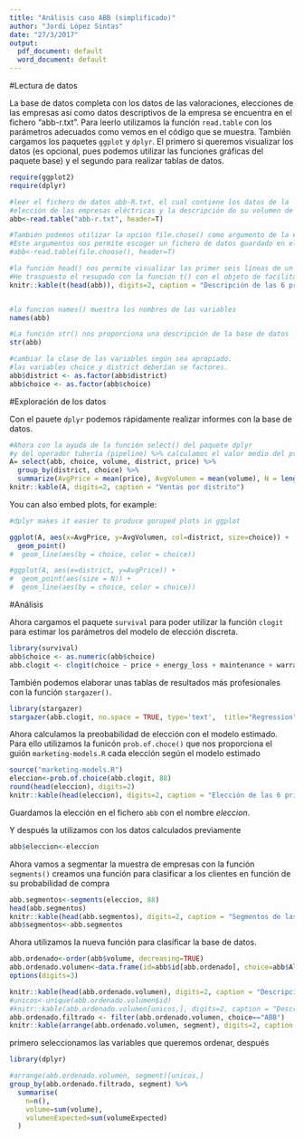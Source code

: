```yaml
---
title: "Análisis caso ABB (simplificado)"
author: "Jordi López Sintas"
date: "27/3/2017"
output:
  pdf_document: default
  word_document: default
---
```


#Lectura de datos

La base de datos completa con los datos de las valoraciones, elecciones de las empresas así como datos descriptivos de la empresa se encuentra en el fichero "abb-r.txt". Para leerlo utilizamos la función `read.table` con los parámetros adecuados como vemos en el código que se muestra. También cargamos los paquetes `ggplot` y `dplyr`. El primero si queremos visualizar los datos (es opcional, pues podemos utilizar las funciones gráficas del paquete base) y el segundo para realizar tablas de datos.


```r
require(ggplot2)
require(dplyr)

#leer el fichero de datos abb-R.txt, el cual contiene los datos de la
#elección de las empresas eléctricas y la descripción de su volumen de #compras así cómo su distrito.
abb<-read.table("abb-r.txt", header=T)

#También podemos utilizar la opción file.chose() como argumento de la #función read.table. 
#Este argumentos nos permite escoger un fichero de datos guardado en el #ordenador local)
#abb<-read.table(file.choose(), header=T)

#la función head() nos permite visualizar las primer seis líneas de un #objeto de datos.
#He traspuesto el resupado con la función t() con el objeto de facilitar la #lectura. Así las líneas representan las variables y las columnas los #valors para las 6 primeras observaciones.
knitr::kable(t(head(abb)), digits=2, caption = "Descripción de las 6 primeras empresas")


#la funcion names() muestra los nombres de las variables 
names(abb) 

#La función str() nos proporciona una descripción de la base de datos
str(abb)

#cambiar la clase de las variables según sea apropiado.
#las variables choice y district deberían se factores.
abb$district <- as.factor(abb$district)
abb$choice <- as.factor(abb$choice)
```

#Exploración de los datos

Con el pauete `dplyr` podemos rápidamente realizar informes con la base de datos.

```r
#Ahora con la ayuda de la función select() del paquete dplyr 
#y del operador tubería (pipeline) %>% calculamos el valor medio del precio #y volumen
A= select(abb, choice, volume, district, price) %>%
  group_by(district, choice) %>%
  summarize(AvgPrice = mean(price), AvgVolumen = mean(volume), N = length(price))
knitr::kable(A, digits=2, caption = "Ventas por distrito")              
```

You can also embed plots, for example:

```r

#dplyr makes it easier to produce goruped plots in ggplot

ggplot(A, aes(x=AvgPrice, y=AvgVolumen, col=district, size=choice)) +
  geom_point() 
#  geom_line(aes(by = choice, color = choice))  

#ggplot(A, aes(x=district, y=AvgPrice)) +
#  geom_point(aes(size = N)) +
#  geom_line(aes(by = choice, color = choice))  

```

#Análisis

Ahora cargamos el paquete `survival` para poder utilizar la función `clogit` para estimar los parámetros del modelo de elección discreta.


```r
library(survival)
abb$choice <- as.numeric(abb$choice)
abb.clogit <- clogit(choice ~ price + energy_loss + maintenance + warranty + spare_parts + ease_install + problem_solving + quality + DA + DB + DC + strata(id), data = abb)
```

También podemos elaborar unas tablas de resultados más profesionales con la función `stargazer()`.

```r

library(stargazer)
stargazer(abb.clogit, no.space = TRUE, type='text',  title="Regression")
```

Ahora calculamos la preobabilidad de elección con el modelo estimado. Para ello utilizamos la funicón `prob.of.choce()` que nos proporciona el guión `marketing-models.R` cada elección según el modelo estimado

```r
source("marketing-models.R")
eleccion<-prob.of.choice(abb.clogit, 88)
round(head(eleccion), digits=2)
knitr::kable(head(eleccion), digits=2, caption = "Elección de las 6 primeras empresas")
```

Guardamos la elección en el fichero `abb` con el nombre *eleccion*.

Y después la utilizamos con los datos calculados previamente

```r
abb$eleccion<-eleccion
```

Ahora vamos a segmentar la muestra de empresas con la función `segments()` creamos una función para clasificar a los clientes en función de su probabilidad de compra

```r
abb.segmentos<-segments(eleccion, 88)
head(abb.segmentos)
knitr::kable(head(abb.segmentos), digits=2, caption = "Segmentos de las 6 primeras empresas")
abb$segmentos<-abb.segmentos
```

Ahora utilizamos la nueva función para clasificar la base de datos.

```r

abb.ordenado<-order(abb$volume, decreasing=TRUE)
abb.ordenado.volumen<-data.frame(id=abb$id[abb.ordenado], choice=abb$Alternatives[abb.ordenado], volume=abb$volume[abb.ordenado], volumeExpected=abb$volume[abb.ordenado]*abb$eleccion[abb.ordenado], prob=abb$eleccion[abb.ordenado], segment=abb$segmentos[abb.ordenado])
options(digits=3)

knitr::kable(head(abb.ordenado.volumen), digits=2, caption = "Descripción de las 6 primeras empresas")
#unicos<-unique(abb.ordenado.volumen$id)
#knitr::kable(abb.ordenado.volumen[unicos,], digits=2, caption = "Descripicón de las 6 primeras empresas")
abb.ordenado.filtrado <- filter(abb.ordenado.volumen, choice=="ABB") 
knitr::kable(arrange(abb.ordenado.volumen, segment), digits=2, caption = "Descripicón de las 6 primeras empresas")

```

primero seleccionamos las variables que queremos ordenar, después 

```r
library(dplyr)

#arrange(abb.ordenado.volumen, segment)[unicos,]
group_by(abb.ordenado.filtrado, segment) %>%
  summarise(
    n=n(),
    volume=sum(volume),
    volumenExpected=sum(volumeExpected)
  )
```

